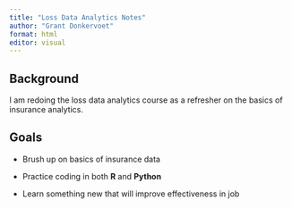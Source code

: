 ```yaml
---
title: "Loss Data Analytics Notes"
author: "Grant Donkervoet"
format: html
editor: visual
---
```


## Background

I am redoing the loss data analytics course as a refresher on the basics of insurance analytics.

## Goals

-   Brush up on basics of insurance data

-   Practice coding in both **R** and **Python**

-   Learn something new that will improve effectiveness in job
